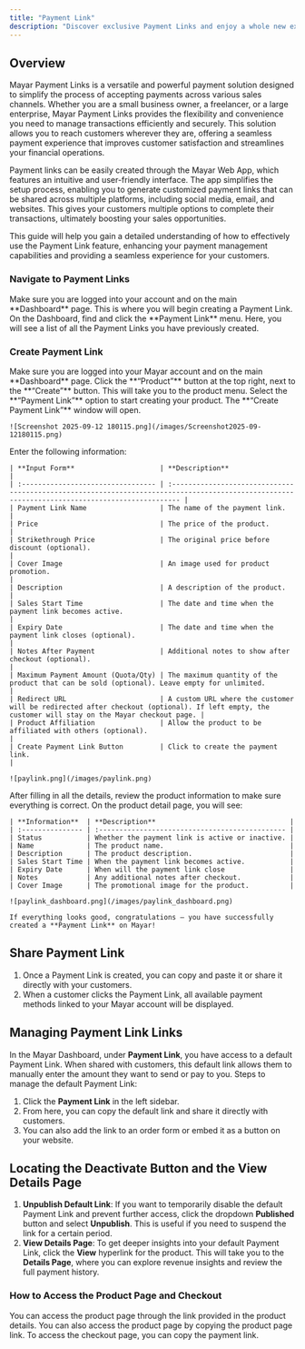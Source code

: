 ```yaml
---
title: "Payment Link"
description: "Discover exclusive Payment Links and enjoy a whole new experience!"
---
```


## Overview

Mayar Payment Links is a versatile and powerful payment solution designed to simplify the process of accepting payments across various sales channels. Whether you are a small business owner, a freelancer, or a large enterprise, Mayar Payment Links provides the flexibility and convenience you need to manage transactions efficiently and securely. This solution allows you to reach customers wherever they are, offering a seamless payment experience that improves customer satisfaction and streamlines your financial operations.

Payment links can be easily created through the Mayar Web App, which features an intuitive and user-friendly interface. The app simplifies the setup process, enabling you to generate customized payment links that can be shared across multiple platforms, including social media, email, and websites. This gives your customers multiple options to complete their transactions, ultimately boosting your sales opportunities.

This guide will help you gain a detailed understanding of how to effectively use the Payment Link feature, enhancing your payment management capabilities and providing a seamless experience for your customers.

### Navigate to Payment Links

<Steps>
  <Step title="Log in to your Mayar Dashboard">
    Make sure you are logged into your account and on the main **Dashboard** page. This is where you will begin creating a Payment Link.
  </Step>
  <Step title="From the Sidebar menu, click on Payment Link.">
    On the Dashboard, find and click the **Payment Link** menu. Here, you will see a list of all the Payment Links you have previously created.
  </Step>
</Steps>

### Create Payment Link

<Steps>
  <Step title=" Go to Dashboard">
    Make sure you are logged into your Mayar account and on the main **Dashboard** page.
  </Step>
  <Step title="Access the Product Menu">
    Click the **“Product”** button at the top right, next to the **“Create”** button. This will take you to the product menu.
  </Step>
  <Step title="Choose Product Type">
    Select the **“Payment Link”** option to start creating your product. The **“Create Payment Link”** window will open.

    ![Screenshot 2025-09-12 180115.png](/images/Screenshot2025-09-12180115.png)
  </Step>
  <Step title="Fill in Product Details">
    Enter the following information:

    | **Input Form**                     | **Description**                                                                                                                                 |
    | :--------------------------------- | :---------------------------------------------------------------------------------------------------------------------------------------------- |
    | Payment Link Name                  | The name of the payment link.                                                                                                                   |
    | Price                              | The price of the product.                                                                                                                       |
    | Strikethrough Price                | The original price before discount (optional).                                                                                                  |
    | Cover Image                        | An image used for product promotion.                                                                                                            |
    | Description                        | A description of the product.                                                                                                                   |
    | Sales Start Time                   | The date and time when the payment link becomes active.                                                                                         |
    | Expiry Date                        | The date and time when the payment link closes (optional).                                                                                      |
    | Notes After Payment                | Additional notes to show after checkout (optional).                                                                                             |
    | Maximum Payment Amount (Quota/Qty) | The maximum quantity of the product that can be sold (optional). Leave empty for unlimited.                                                     |
    | Redirect URL                       | A custom URL where the customer will be redirected after checkout (optional). If left empty, the customer will stay on the Mayar checkout page. |
    | Product Affiliation                | Allow the product to be affiliated with others (optional).                                                                                      |
    | Create Payment Link Button         | Click to create the payment link.                                                                                                               |

    ![paylink.png](/images/paylink.png)
  </Step>
  <Step title="Review and Finish">
    After filling in all the details, review the product information to make sure everything is correct. On the product detail page, you will see:

    | **Information**  | **Description**                                 |
    | :--------------- | :---------------------------------------------- |
    | Status           | Whether the payment link is active or inactive. |
    | Name             | The product name.                               |
    | Description      | The product description.                        |
    | Sales Start Time | When the payment link becomes active.           |
    | Expiry Date      | When will the payment link close                |
    | Notes            | Any additional notes after checkout.            |
    | Cover Image      | The promotional image for the product.          |

    ![paylink_dashboard.png](/images/paylink_dashboard.png)

    If everything looks good, congratulations — you have successfully created a **Payment Link** on Mayar!
  </Step>
</Steps>

## Share Payment Link

1. Once a Payment Link is created, you can copy and paste it or share it directly with your customers.
2. When a customer clicks the Payment Link, all available payment methods linked to your Mayar account will be displayed.

## Managing Payment Link Links

In the Mayar Dashboard, under **Payment Link**, you have access to a default Payment Link. When shared with customers, this default link allows them to manually enter the amount they want to send or pay to you. Steps to manage the default Payment Link:

1. Click the **Payment Link** in the left sidebar.
2. From here, you can copy the default link and share it directly with customers.
3. You can also add the link to an order form or embed it as a button on your website.

## Locating the Deactivate Button and the View Details Page

1. **Unpublish Default Link**: If you want to temporarily disable the default Payment Link and prevent further access, click the dropdown **Published** button and select **Unpublish**. This is useful if you need to suspend the link for a certain period.
2. **View Details Page**: To get deeper insights into your default Payment Link, click the **View** hyperlink for the product. This will take you to the **Details Page**, where you can explore revenue insights and review the full payment history.

### How to Access the Product Page and Checkout

<Steps>
  <Step title="Access Product Page">
    You can access the product page through the link provided in the product details.
  </Step>
  <Step title="Copy Product Page Link">
    You can also access the product page by copying the product page link.
  </Step>
  <Step title="Access Checkout Page">
    To access the checkout page, you can copy the payment link.
  </Step>
</Steps>